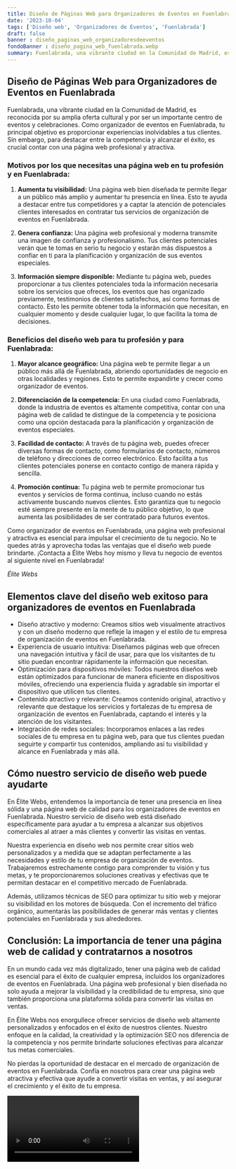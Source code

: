 ```yaml
---
title: Diseño de Páginas Web para Organizadores de Eventos en Fuenlabrada
date: '2023-10-04'
tags: ['Diseño web', 'Organizadores de Eventos', 'Fuenlabrada']
draft: false
banner : diseño_paginas_web_organizadoresdeeventos
fondoBanner : diseño_pagina_web_fuenlabrada.webp
summary: Fuenlabrada, una vibrante ciudad en la Comunidad de Madrid, es reconocida por su amplia oferta cultural y por ser un importante centro de eventos y celebraciones. Como organizador de eventos en Fuenlabrada, tu principal objetivo es proporcionar experiencias inolvidables a tus clientes. Sin embargo, para destacar entre la competencia y alcanzar el éxito, es crucial contar con una página web profesional y atractiva. 
---
```


## Diseño de Páginas Web para Organizadores de Eventos en Fuenlabrada

Fuenlabrada, una vibrante ciudad en la Comunidad de Madrid, es reconocida por su amplia oferta cultural y por ser un importante centro de eventos y celebraciones. Como organizador de eventos en Fuenlabrada, tu principal objetivo es proporcionar experiencias inolvidables a tus clientes. Sin embargo, para destacar entre la competencia y alcanzar el éxito, es crucial contar con una página web profesional y atractiva. 

### Motivos por los que necesitas una página web en tu profesión y en Fuenlabrada:

1. **Aumenta tu visibilidad:** Una página web bien diseñada te permite llegar a un público más amplio y aumentar tu presencia en línea. Esto te ayuda a destacar entre tus competidores y a captar la atención de potenciales clientes interesados en contratar tus servicios de organización de eventos en Fuenlabrada.

2. **Genera confianza:** Una página web profesional y moderna transmite una imagen de confianza y profesionalismo. Tus clientes potenciales verán que te tomas en serio tu negocio y estarán más dispuestos a confiar en ti para la planificación y organización de sus eventos especiales.

3. **Información siempre disponible:** Mediante tu página web, puedes proporcionar a tus clientes potenciales toda la información necesaria sobre los servicios que ofreces, los eventos que has organizado previamente, testimonios de clientes satisfechos, así como formas de contacto. Esto les permite obtener toda la información que necesitan, en cualquier momento y desde cualquier lugar, lo que facilita la toma de decisiones.

### Beneficios del diseño web para tu profesión y para Fuenlabrada:

1. **Mayor alcance geográfico:** Una página web te permite llegar a un público más allá de Fuenlabrada, abriendo oportunidades de negocio en otras localidades y regiones. Esto te permite expandirte y crecer como organizador de eventos.

2. **Diferenciación de la competencia:** En una ciudad como Fuenlabrada, donde la industria de eventos es altamente competitiva, contar con una página web de calidad te distingue de la competencia y te posiciona como una opción destacada para la planificación y organización de eventos especiales.

3. **Facilidad de contacto:** A través de tu página web, puedes ofrecer diversas formas de contacto, como formularios de contacto, números de teléfono y direcciones de correo electrónico. Esto facilita a tus clientes potenciales ponerse en contacto contigo de manera rápida y sencilla.

4. **Promoción continua:** Tu página web te permite promocionar tus eventos y servicios de forma continua, incluso cuando no estás activamente buscando nuevos clientes. Esto garantiza que tu negocio esté siempre presente en la mente de tu público objetivo, lo que aumenta las posibilidades de ser contratado para futuros eventos.

Como organizador de eventos en Fuenlabrada, una página web profesional y atractiva es esencial para impulsar el crecimiento de tu negocio. No te quedes atrás y aprovecha todas las ventajas que el diseño web puede brindarte. ¡Contacta a Élite Webs hoy mismo y lleva tu negocio de eventos al siguiente nivel en Fuenlabrada!

*Élite Webs*

<GifSeo />

<Cta />

## Elementos clave del diseño web exitoso para organizadores de eventos en Fuenlabrada

- Diseño atractivo y moderno: Creamos sitios web visualmente atractivos y con un diseño moderno que refleje la imagen y el estilo de tu empresa de organización de eventos en Fuenlabrada.
- Experiencia de usuario intuitiva: Diseñamos páginas web que ofrecen una navegación intuitiva y fácil de usar, para que los visitantes de tu sitio puedan encontrar rápidamente la información que necesitan.
- Optimización para dispositivos móviles: Todos nuestros diseños web están optimizados para funcionar de manera eficiente en dispositivos móviles, ofreciendo una experiencia fluida y agradable sin importar el dispositivo que utilicen tus clientes.
- Contenido atractivo y relevante: Creamos contenido original, atractivo y relevante que destaque los servicios y fortalezas de tu empresa de organización de eventos en Fuenlabrada, captando el interés y la atención de los visitantes.
- Integración de redes sociales: Incorporamos enlaces a las redes sociales de tu empresa en tu página web, para que tus clientes puedan seguirte y compartir tus contenidos, ampliando así tu visibilidad y alcance en Fuenlabrada y más allá.

## Cómo nuestro servicio de diseño web puede ayudarte

En Élite Webs, entendemos la importancia de tener una presencia en línea sólida y una página web de calidad para los organizadores de eventos en Fuenlabrada. Nuestro servicio de diseño web está diseñado específicamente para ayudar a tu empresa a alcanzar sus objetivos comerciales al atraer a más clientes y convertir las visitas en ventas.

Nuestra experiencia en diseño web nos permite crear sitios web personalizados y a medida que se adaptan perfectamente a las necesidades y estilo de tu empresa de organización de eventos. Trabajaremos estrechamente contigo para comprender tu visión y tus metas, y te proporcionaremos soluciones creativas y efectivas que te permitan destacar en el competitivo mercado de Fuenlabrada.

Además, utilizamos técnicas de SEO para optimizar tu sitio web y mejorar su visibilidad en los motores de búsqueda. Con el incremento del tráfico orgánico, aumentarás las posibilidades de generar más ventas y clientes potenciales en Fuenlabrada y sus alrededores.

## Conclusión: La importancia de tener una página web de calidad y contratarnos a nosotros

En un mundo cada vez más digitalizado, tener una página web de calidad es esencial para el éxito de cualquier empresa, incluidos los organizadores de eventos en Fuenlabrada. Una página web profesional y bien diseñada no solo ayuda a mejorar la visibilidad y la credibilidad de tu empresa, sino que también proporciona una plataforma sólida para convertir las visitas en ventas.

En Élite Webs nos enorgullece ofrecer servicios de diseño web altamente personalizados y enfocados en el éxito de nuestros clientes. Nuestro enfoque en la calidad, la creatividad y la optimización SEO nos diferencia de la competencia y nos permite brindarte soluciones efectivas para alcanzar tus metas comerciales.

No pierdas la oportunidad de destacar en el mercado de organización de eventos en Fuenlabrada. Confía en nosotros para crear una página web atractiva y efectiva que ayude a convertir visitas en ventas, y así asegurar el crecimiento y el éxito de tu empresa.

<Video />

<CtaBot job='Organizadores de Eventos' city='Fuenlabrada'/>

<Gmaps query='Fuenlabrada+españa+maps' />